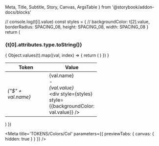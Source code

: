   Meta,
  Title,
  Subtitle,
  Story,
  Canvas,
  ArgsTable 
} from '@storybook/addon-docs/blocks'



  // console.log(t[i].value)
  const styles = {
    // backgroundColor: t[2].value,
    borderRadius: SPACING_08,
    height: SPACING_08,
    width: SPACING_08
  }
  return (
    <div key={i}>
      <h3>{t[0].attributes.type.toString()}</h3>
      <table className="table">
        <thead className="thead-dark">
          <tr>
              <th width="120">Token</th>
              <th width="120">Value</th>
          </tr>
        </thead>
        <tbody>
          {
            Object.values(t).map((val, index) => {
              return (
                <tr key={index}>
                  <td><Var>{"$" + val.name}</Var></td>
                  <td>
                    <div className="token-value">
                      <div>
                        {val.name}
                        <br/>
                        -
                        <br/>
                        <Var>{val.value}</Var>
                      </div>
                      <div style={styles} style={{backgroundColor: val.value}} />
                    </div>
                  </td>
                </tr>
              )
            })
          }
        </tbody>
      </table>
    </div>
  )
})

<Meta title='TOKENS/Colors/Col' parameters={{ previewTabs: { canvas: { hidden: true } } }} />

<Title />

<Subtitle>Tokens subtitle</Subtitle>

<div>{tokensColors}</div>
